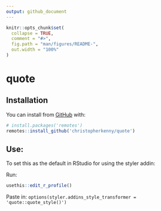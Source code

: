 ```yaml
---
output: github_document
---
```


<!-- README.md is generated from README.Rmd. Please edit that file -->

```r
knitr::opts_chunk$set(
  collapse = TRUE,
  comment = "#>",
  fig.path = "man/figures/README-",
  out.width = "100%"
)
```

# quote

<!-- badges: start -->
<!-- badges: end -->

## Installation

You can install from [GitHub](https://github.com/christopherkenny/quote) with:

``` r
# install.packages('remotes')
remotes::install_github('christopherkenny/quote')
```

## Use:

To set this as the default in RStudio for using the styler addin:

Run:
```r
usethis::edit_r_profile()
```

Paste in:
`options(styler.addins_style_transformer = 'quote::quote_style()')`

